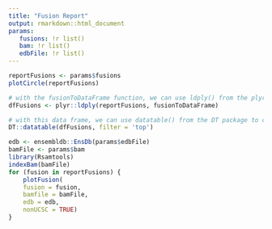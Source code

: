 ```yaml
---
title: "Fusion Report"
output: rmarkdown::html_document
params:
   fusions: !r list()
   bam: !r list()
   edbFile: !r list()
---
```


```r
reportFusions <- params$fusions
plotCircle(reportFusions)
```

```r
# with the fusionToDataFrame function, we can use ldply() from the plyr package to create a data frame of our fusion objects:
dfFusions <- plyr::ldply(reportFusions, fusionToDataFrame)

# with this data frame, we can use datatable() from the DT package to create an html sortable table:
DT::datatable(dfFusions, filter = 'top')
```
```r
edb <- ensembldb::EnsDb(params$edbFile)
bamFile <- params$bam
library(Rsamtools)
indexBam(bamFile)
for (fusion in reportFusions) {
    plotFusion(
    fusion = fusion,
    bamfile = bamFile,
    edb = edb,
    nonUCSC = TRUE)
}
```
